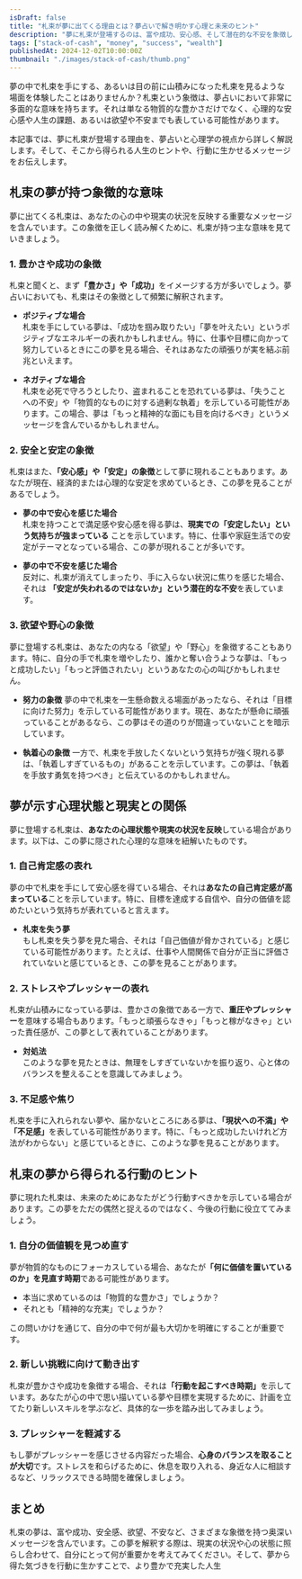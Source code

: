 ```yaml
---
isDraft: false
title: "札束が夢に出てくる理由とは？夢占いで解き明かす心理と未来のヒント"
description: "夢に札束が登場するのは、富や成功、安心感、そして潜在的な不安を象徴しているかもしれません。この夢の深い意味を夢占いと心理学の視点から掘り下げ、あなたの未来に活かす方法を解説します。"
tags: ["stack-of-cash", "money", "success", "wealth"]
publishedAt: 2024-12-02T10:00:00Z
thumbnail: "./images/stack-of-cash/thumb.png"
---
```


夢の中で札束を手にする、あるいは目の前に山積みになった札束を見るような場面を体験したことはありませんか？札束という象徴は、夢占いにおいて非常に多面的な意味を持ちます。それは単なる物質的な豊かさだけでなく、心理的な安心感や人生の課題、あるいは欲望や不安までも表している可能性があります。

本記事では、夢に札束が登場する理由を、夢占いと心理学の視点から詳しく解説します。そして、そこから得られる人生のヒントや、行動に生かせるメッセージをお伝えします。

<TableOfContents />

<AdUnitToc />

## 札束の夢が持つ象徴的な意味

夢に出てくる札束は、あなたの心の中や現実の状況を反映する重要なメッセージを含んでいます。この象徴を正しく読み解くために、札束が持つ主な意味を見ていきましょう。

### 1. 豊かさや成功の象徴

札束と聞くと、まず<strong>「豊かさ」や「成功」</strong>をイメージする方が多いでしょう。夢占いにおいても、札束はその象徴として頻繁に解釈されます。

- <strong>ポジティブな場合</strong>
  <br />
  札束を手にしている夢は、「成功を掴み取りたい」「夢を叶えたい」というポジティブなエネルギーの表れかもしれません。特に、仕事や目標に向かって努力しているときにこの夢を見る場合、それはあなたの頑張りが実を結ぶ前兆といえます。

- <strong>ネガティブな場合</strong>
  <br />
  札束を必死で守ろうとしたり、盗まれることを恐れている夢は、「失うことへの不安」や「物質的なものに対する過剰な執着」を示している可能性があります。この場合、夢は「もっと精神的な面にも目を向けるべき」というメッセージを含んでいるかもしれません。

### 2. 安全と安定の象徴

札束はまた、<strong>「安心感」や「安定」の象徴</strong>として夢に現れることもあります。あなたが現在、経済的または心理的な安定を求めているとき、この夢を見ることがあるでしょう。

- <strong>夢の中で安心を感じた場合</strong>
  <br />
  札束を持つことで満足感や安心感を得る夢は、<strong>現実での「安定したい」という気持ちが強まっている</strong>
  ことを示しています。特に、仕事や家庭生活での安定がテーマとなっている場合、この夢が現れることが多いです。

- <strong>夢の中で不安を感じた場合</strong>
  <br />
  反対に、札束が消えてしまったり、手に入らない状況に焦りを感じた場合、それは
  <strong>「安定が失われるのではないか」という潜在的な不安</strong>を表しています。

### 3. 欲望や野心の象徴

夢に登場する札束は、あなたの内なる「欲望」や「野心」を象徴することもあります。特に、自分の手で札束を増やしたり、誰かと奪い合うような夢は、「もっと成功したい」「もっと評価されたい」というあなたの心の叫びかもしれません。

- <strong>努力の象徴</strong>
  夢の中で札束を一生懸命数える場面があったなら、それは「目標に向けた努力」を示している可能性があります。現在、あなたが懸命に頑張っていることがあるなら、この夢はその道のりが間違っていないことを暗示しています。

- <strong>執着心の象徴</strong>
  一方で、札束を手放したくないという気持ちが強く現れる夢は、「執着しすぎているもの」があることを示しています。この夢は、「執着を手放す勇気を持つべき」と伝えているのかもしれません。

<AdUnit />

## 夢が示す心理状態と現実との関係

夢に登場する札束は、<strong>あなたの心理状態や現実の状況を反映</strong>している場合があります。以下は、この夢に隠された心理的な意味を紐解いたものです。

### 1. 自己肯定感の表れ

夢の中で札束を手にして安心感を得ている場合、それは<strong>あなたの自己肯定感が高まっている</strong>ことを示しています。特に、目標を達成する自信や、自分の価値を認めたいという気持ちが表れていると言えます。

- <strong>札束を失う夢</strong>
  <br />
  もし札束を失う夢を見た場合、それは「自己価値が脅かされている」と感じている可能性があります。たとえば、仕事や人間関係で自分が正当に評価されていないと感じているとき、この夢を見ることがあります。

### 2. ストレスやプレッシャーの表れ

札束が山積みになっている夢は、豊かさの象徴である一方で、<strong>重圧やプレッシャー</strong>を意味する場合もあります。「もっと頑張らなきゃ」「もっと稼がなきゃ」といった責任感が、この夢として表れていることがあります。

- <strong>対処法</strong>
  <br />
  このような夢を見たときは、無理をしすぎていないかを振り返り、心と体のバランスを整えることを意識してみましょう。

### 3. 不足感や焦り

札束を手に入れられない夢や、届かないところにある夢は、<strong>「現状への不満」や「不足感」</strong>を表している可能性があります。特に、「もっと成功したいけれど方法がわからない」と感じているときに、このような夢を見ることがあります。

<AdUnit />

## 札束の夢から得られる行動のヒント

夢に現れた札束は、未来のためにあなたがどう行動すべきかを示している場合があります。この夢をただの偶然と捉えるのではなく、今後の行動に役立ててみましょう。

### 1. 自分の価値観を見つめ直す

夢が物質的なものにフォーカスしている場合、あなたが<strong>「何に価値を置いているのか」を見直す時期</strong>である可能性があります。

- 本当に求めているのは「物質的な豊かさ」でしょうか？
- それとも「精神的な充実」でしょうか？

この問いかけを通じて、自分の中で何が最も大切かを明確にすることが重要です。

### 2. 新しい挑戦に向けて動き出す

札束が豊かさや成功を象徴する場合、それは<strong>「行動を起こすべき時期」</strong>を示しています。あなたが心の中で思い描いている夢や目標を実現するために、計画を立てたり新しいスキルを学ぶなど、具体的な一歩を踏み出してみましょう。

### 3. プレッシャーを軽減する

もし夢がプレッシャーを感じさせる内容だった場合、<strong>心身のバランスを取ることが大切</strong>です。ストレスを和らげるために、休息を取り入れる、身近な人に相談するなど、リラックスできる時間を確保しましょう。

<AdUnit />

## まとめ

札束の夢は、富や成功、安全感、欲望、不安など、さまざまな象徴を持つ奥深いメッセージを含んでいます。この夢を解釈する際は、現実の状況や心の状態に照らし合わせて、自分にとって何が重要かを考えてみてください。そして、夢から得た気づきを行動に生かすことで、より豊かで充実した人生
